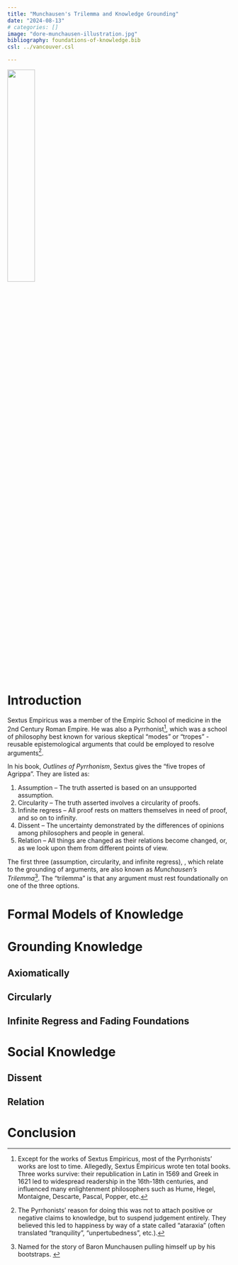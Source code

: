 ---
title: "Munchausen's Trilemma and Knowledge Grounding"
date: "2024-08-13"
# categories: []
image: "dore-munchausen-illustration.jpg"
bibliography: foundations-of-knowledge.bib
csl: ../vancouver.csl

---

![](dore-munchausen-illustration.jpg){width=35%}

# Introduction

Sextus Empiricus was a member of the Empiric School of medicine in the 2nd Century Roman Empire. He was also a Pyrrhonist[^1], which was a school of philosophy best known for various skeptical "modes" or "tropes" - reusable epistemological arguments that could be employed to resolve arguments[^2].

In his book, *Outlines of Pyrrhonism*, Sextus gives the "five tropes of Agrippa". They are listed as:

1. Assumption – The truth asserted is based on an unsupported assumption.
2. Circularity – The truth asserted involves a circularity of proofs.
3. Infinite regress – All proof rests on matters themselves in need of proof, and so on to infinity.
4. Dissent – The uncertainty demonstrated by the differences of opinions among philosophers and people in general.
5. Relation – All things are changed as their relations become changed, or, as we look upon them from different points of view.
<!-- Specify that they are copied from Wikipedia -->

The first three (assumption, circularity, and infinite regress), , which relate to the grounding of arguments, are also known as *Munchausen's Trilemma*[^3]. The "trilemma" is that any argument must rest foundationally on one of the three options. 

# Formal Models of Knowledge


# Grounding Knowledge
## Axiomatically

## Circularly

## Infinite Regress and Fading Foundations

# Social Knowledge

## Dissent
## Relation 

# Conclusion

[^1]: Except for the works of Sextus Empiricus, most of the Pyrrhonists' works are lost to time. Allegedly, Sextus Empiricus wrote ten total books. Three works survive: their republication in Latin in 1569 and Greek in 1621 led to widespread readership in the 16th-18th centuries, and influenced many enlightenment philosophers such as Hume, Hegel, Montaigne, Descarte, Pascal, Popper, etc.

[^2]: The Pyrrhonists' reason for doing this was not to attach positive or negative claims to knowledge, but to suspend judgement entirely. They believed this led to happiness by way of a state called "ataraxia" (often translated "tranquility", "unpertubedness", etc.). 

[^3]: Named for the story of Baron Munchausen pulling himself up by his bootstraps.
<!-- Link to the story -->